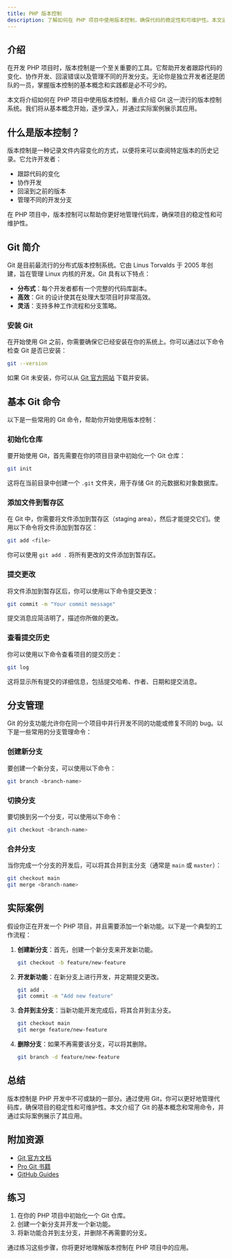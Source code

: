 ```yaml
---
title: PHP 版本控制
description: 了解如何在 PHP 项目中使用版本控制，确保代码的稳定性和可维护性。本文适合初学者，涵盖基本概念、实际案例和最佳实践。
---
```


## 介绍

在开发 PHP 项目时，版本控制是一个至关重要的工具。它帮助开发者跟踪代码的变化、协作开发、回滚错误以及管理不同的开发分支。无论你是独立开发者还是团队的一员，掌握版本控制的基本概念和实践都是必不可少的。

本文将介绍如何在 PHP 项目中使用版本控制，重点介绍 Git 这一流行的版本控制系统。我们将从基本概念开始，逐步深入，并通过实际案例展示其应用。

## 什么是版本控制？

版本控制是一种记录文件内容变化的方式，以便将来可以查阅特定版本的历史记录。它允许开发者：

- 跟踪代码的变化
- 协作开发
- 回滚到之前的版本
- 管理不同的开发分支

在 PHP 项目中，版本控制可以帮助你更好地管理代码库，确保项目的稳定性和可维护性。

## Git 简介

Git 是目前最流行的分布式版本控制系统。它由 Linus Torvalds 于 2005 年创建，旨在管理 Linux 内核的开发。Git 具有以下特点：

- **分布式**：每个开发者都有一个完整的代码库副本。
- **高效**：Git 的设计使其在处理大型项目时非常高效。
- **灵活**：支持多种工作流程和分支策略。

### 安装 Git

在开始使用 Git 之前，你需要确保它已经安装在你的系统上。你可以通过以下命令检查 Git 是否已安装：

```bash
git --version
```

如果 Git 未安装，你可以从 [Git 官方网站](https://git-scm.com/) 下载并安装。

## 基本 Git 命令

以下是一些常用的 Git 命令，帮助你开始使用版本控制：

### 初始化仓库

要开始使用 Git，首先需要在你的项目目录中初始化一个 Git 仓库：

```bash
git init
```

这将在当前目录中创建一个 `.git` 文件夹，用于存储 Git 的元数据和对象数据库。

### 添加文件到暂存区

在 Git 中，你需要将文件添加到暂存区（staging area），然后才能提交它们。使用以下命令将文件添加到暂存区：

```bash
git add <file>
```

你可以使用 `git add .` 将所有更改的文件添加到暂存区。

### 提交更改

将文件添加到暂存区后，你可以使用以下命令提交更改：

```bash
git commit -m "Your commit message"
```

提交消息应简洁明了，描述你所做的更改。

### 查看提交历史

你可以使用以下命令查看项目的提交历史：

```bash
git log
```

这将显示所有提交的详细信息，包括提交哈希、作者、日期和提交消息。

## 分支管理

Git 的分支功能允许你在同一个项目中并行开发不同的功能或修复不同的 bug。以下是一些常用的分支管理命令：

### 创建新分支

要创建一个新分支，可以使用以下命令：

```bash
git branch <branch-name>
```

### 切换分支

要切换到另一个分支，可以使用以下命令：

```bash
git checkout <branch-name>
```

### 合并分支

当你完成一个分支的开发后，可以将其合并到主分支（通常是 `main` 或 `master`）：

```bash
git checkout main
git merge <branch-name>
```

## 实际案例

假设你正在开发一个 PHP 项目，并且需要添加一个新功能。以下是一个典型的工作流程：

1. **创建新分支**：首先，创建一个新分支来开发新功能。

   ```bash
   git checkout -b feature/new-feature
   ```

2. **开发新功能**：在新分支上进行开发，并定期提交更改。

   ```bash
   git add .
   git commit -m "Add new feature"
   ```

3. **合并到主分支**：当新功能开发完成后，将其合并到主分支。

   ```bash
   git checkout main
   git merge feature/new-feature
   ```

4. **删除分支**：如果不再需要该分支，可以将其删除。

   ```bash
   git branch -d feature/new-feature
   ```

## 总结

版本控制是 PHP 开发中不可或缺的一部分。通过使用 Git，你可以更好地管理代码库，确保项目的稳定性和可维护性。本文介绍了 Git 的基本概念和常用命令，并通过实际案例展示了其应用。

## 附加资源

- [Git 官方文档](https://git-scm.com/doc)
- [Pro Git 书籍](https://git-scm.com/book/en/v2)
- [GitHub Guides](https://guides.github.com/)

## 练习

1. 在你的 PHP 项目中初始化一个 Git 仓库。
2. 创建一个新分支并开发一个新功能。
3. 将新功能合并到主分支，并删除不再需要的分支。

通过练习这些步骤，你将更好地理解版本控制在 PHP 项目中的应用。